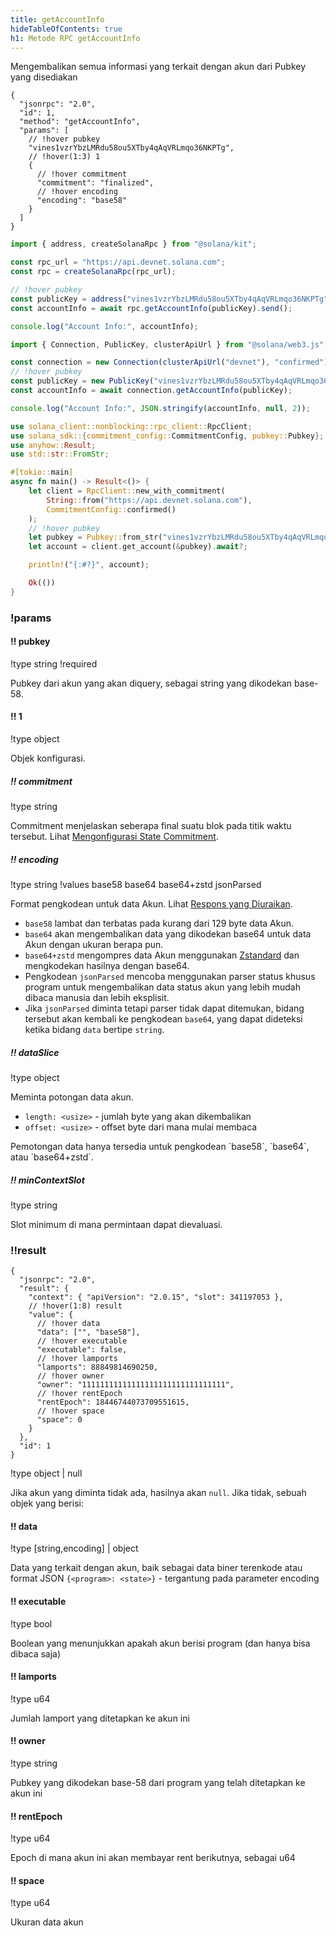 ```yaml
---
title: getAccountInfo
hideTableOfContents: true
h1: Metode RPC getAccountInfo
---
```


Mengembalikan semua informasi yang terkait dengan akun dari Pubkey yang
disediakan

<APIMethod>

```jsonc !!request curl
{
  "jsonrpc": "2.0",
  "id": 1,
  "method": "getAccountInfo",
  "params": [
    // !hover pubkey
    "vines1vzrYbzLMRdu58ou5XTby4qAqVRLmqo36NKPTg",
    // !hover(1:3) 1
    {
      // !hover commitment
      "commitment": "finalized",
      // !hover encoding
      "encoding": "base58"
    }
  ]
}
```

```ts !!request title="Kit"
import { address, createSolanaRpc } from "@solana/kit";

const rpc_url = "https://api.devnet.solana.com";
const rpc = createSolanaRpc(rpc_url);

// !hover pubkey
const publicKey = address("vines1vzrYbzLMRdu58ou5XTby4qAqVRLmqo36NKPTg");
const accountInfo = await rpc.getAccountInfo(publicKey).send();

console.log("Account Info:", accountInfo);
```

```ts !!request title="web3.js"
import { Connection, PublicKey, clusterApiUrl } from "@solana/web3.js";

const connection = new Connection(clusterApiUrl("devnet"), "confirmed");
// !hover pubkey
const publicKey = new PublicKey("vines1vzrYbzLMRdu58ou5XTby4qAqVRLmqo36NKPTg");
const accountInfo = await connection.getAccountInfo(publicKey);

console.log("Account Info:", JSON.stringify(accountInfo, null, 2));
```

```rs !!request title="Rust"
use solana_client::nonblocking::rpc_client::RpcClient;
use solana_sdk::{commitment_config::CommitmentConfig, pubkey::Pubkey};
use anyhow::Result;
use std::str::FromStr;

#[tokio::main]
async fn main() -> Result<()> {
    let client = RpcClient::new_with_commitment(
        String::from("https://api.devnet.solana.com"),
        CommitmentConfig::confirmed()
    );
    // !hover pubkey
    let pubkey = Pubkey::from_str("vines1vzrYbzLMRdu58ou5XTby4qAqVRLmqo36NKPTg")?;
    let account = client.get_account(&pubkey).await?;

    println!("{:#?}", account);

    Ok(())
}
```

### !params

#### !! pubkey

!type string
!required

Pubkey dari akun yang akan diquery, sebagai string yang dikodekan base-58.

#### !! 1

!type object

Objek konfigurasi.

##### !! commitment

!type string

Commitment menjelaskan seberapa final suatu blok pada titik waktu tersebut.
Lihat [Mengonfigurasi State Commitment](/docs/rpc#configuring-state-commitment).

##### !! encoding

!type string
!values base58 base64 base64+zstd jsonParsed

Format pengkodean untuk data Akun. Lihat
[Respons yang Diuraikan](/docs/rpc#parsed-responses).

- `base58` lambat dan terbatas pada kurang dari 129 byte data Akun.
- `base64` akan mengembalikan data yang dikodekan base64 untuk data Akun dengan
  ukuran berapa pun.
- `base64+zstd` mengompres data Akun menggunakan
  [Zstandard](https://facebook.github.io/zstd/) dan mengkodekan hasilnya dengan
  base64.
- Pengkodean `jsonParsed` mencoba menggunakan parser status khusus program untuk
  mengembalikan data status akun yang lebih mudah dibaca manusia dan lebih
  eksplisit.
- Jika `jsonParsed` diminta tetapi parser tidak dapat ditemukan, bidang tersebut
  akan kembali ke pengkodean `base64`, yang dapat dideteksi ketika bidang `data`
  bertipe `string`.

##### !! dataSlice

!type object

Meminta potongan data akun.

- `length: <usize>` - jumlah byte yang akan dikembalikan
- `offset: <usize>` - offset byte dari mana mulai membaca

<Callout type="info">
  Pemotongan data hanya tersedia untuk pengkodean `base58`, `base64`, atau
  `base64+zstd`.
</Callout>

##### !! minContextSlot

!type string

Slot minimum di mana permintaan dapat dievaluasi.

### !!result

```jsonc !response
{
  "jsonrpc": "2.0",
  "result": {
    "context": { "apiVersion": "2.0.15", "slot": 341197053 },
    // !hover(1:8) result
    "value": {
      // !hover data
      "data": ["", "base58"],
      // !hover executable
      "executable": false,
      // !hover lamports
      "lamports": 88849814690250,
      // !hover owner
      "owner": "11111111111111111111111111111111",
      // !hover rentEpoch
      "rentEpoch": 18446744073709551615,
      // !hover space
      "space": 0
    }
  },
  "id": 1
}
```

!type object | null

Jika akun yang diminta tidak ada, hasilnya akan `null`. Jika tidak, sebuah objek
yang berisi:

#### !! data

!type \[string,encoding\] | object

Data yang terkait dengan akun, baik sebagai data biner terenkode atau format
JSON `{<program>: <state>}` - tergantung pada parameter encoding

#### !! executable

!type bool

Boolean yang menunjukkan apakah akun berisi program (dan hanya bisa dibaca saja)

#### !! lamports

!type u64

Jumlah lamport yang ditetapkan ke akun ini

#### !! owner

!type string

Pubkey yang dikodekan base-58 dari program yang telah ditetapkan ke akun ini

#### !! rentEpoch

!type u64

Epoch di mana akun ini akan membayar rent berikutnya, sebagai u64

#### !! space

!type u64

Ukuran data akun

</APIMethod>
